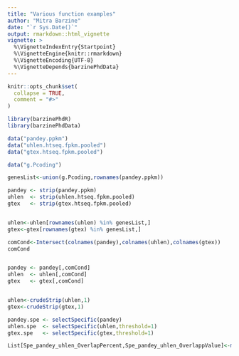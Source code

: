 ```yaml
---
title: "Various function examples"
author: "Mitra Barzine"
date: "`r Sys.Date()`"
output: rmarkdown::html_vignette
vignette: >
  %\VignetteIndexEntry{Startpoint}
  %\VignetteEngine{knitr::rmarkdown}
  %\VignetteEncoding{UTF-8}
  %\VignetteDepends{barzinePhdData}
---
```


```r
knitr::opts_chunk$set(
  collapse = TRUE,
  comment = "#>"
)
```

```r
library(barzinePhdR)
library(barzinePhdData)
```

```r
data("pandey.ppkm")
data("uhlen.htseq.fpkm.pooled")
data("gtex.htseq.fpkm.pooled")

data("g.Pcoding")

genesList<-union(g.Pcoding,rownames(pandey.ppkm))
```

```r
pandey <- strip(pandey.ppkm)
uhlen  <- strip(uhlen.htseq.fpkm.pooled)
gtex   <- strip(gtex.htseq.fpkm.pooled)


uhlen<-uhlen[rownames(uhlen) %in% genesList,]
gtex<-gtex[rownames(gtex) %in% genesList,]

comCond<-Intersect(colnames(pandey),colnames(uhlen),colnames(gtex))
comCond


pandey <- pandey[,comCond]
uhlen  <- uhlen[,comCond]
gtex   <- gtex[,comCond]


uhlen<-crudeStrip(uhlen,1)
gtex<-crudeStrip(gtex,1)

```

```r
pandey.spe <- selectSpecific(pandey)
uhlen.spe  <- selectSpecific(uhlen,threshold=1)
gtex.spe   <- selectSpecific(gtex,threshold=1)
```
```r
List[Spe_pandey_uhlen_OverlapPercent,Spe_pandey_uhlen_OverlappValue]<-matrix.overlap_res(pandey.spe,uhlen.spe,report="")
```








